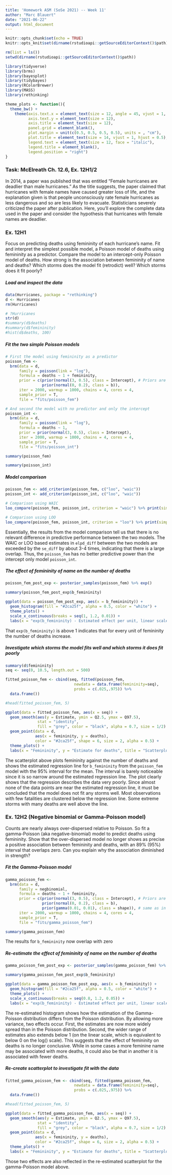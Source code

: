 ```yaml
---
title: 'Homework ASM (SoSe 2021) -- Week 11'
author: "Marc Blauert"
date: "2021-06-22"
output: html_document
---
```


```r
knitr::opts_chunk$set(echo = TRUE)
knitr::opts_knit$set(dirname(rstudioapi::getSourceEditorContext()$path))

rm(list = ls())
setwd(dirname(rstudioapi::getSourceEditorContext()$path))

library(tidyverse)
library(brms)
library(bayesplot)
library(tidybayes)
library(RColorBrewer)
library(MASS)
library(rethinking)
```

```r
theme_plots <- function(){
  theme_bw() +
    theme(axis.text.x = element_text(size = 12, angle = 45, vjust = 1, hjust = 1),
          axis.text.y = element_text(size = 12),
          axis.title = element_text(size = 12),
          panel.grid = element_blank(),
          plot.margin = unit(c(0.5, 0.5, 0.5, 0.5), units = , "cm"),
          plot.title = element_text(size = 14, vjust = 1, hjust = 0.5),
          legend.text = element_text(size = 12, face = "italic"),
          legend.title = element_blank(),
          legend.position = "right")
}
```

### Task: McElreath Ch. 12.6, Ex. 12H1/2

In 2014, a paper was published that was entitled “Female hurricanes are deadlier than male hurricanes.” As the title suggests, the paper claimed that hurricanes with female names have caused greater loss of life, and the explanation given is that people unconsciously rate female hurricanes as less dangerous and so are less likely to evacuate. Statisticians severely criticized the paper after publication. Here, you’ll explore the complete data used in the paper and consider the hypothesis that hurricanes with female names are deadlier.


### Ex. 12H1

Focus on predicting deaths using femininity of each hurricane’s name. Fit and interpret the simplest possible model, a Poisson model of deaths using femininity as a predictor. Compare the model to an intercept-only Poisson model of deaths. How strong is the association between femininity of name and deaths? Which storms does the model fit (retrodict) well? Which storms does it fit poorly?

##### Load and inspect the data

```r
data(Hurricanes, package = "rethinking")
d <- Hurricanes
rm(Hurricanes)

# ?Hurricanes
str(d)
#summary(d$deaths)
#summary(d$femininity)
#hist(d$deaths, 100)
```

##### Fit the two simple Poisson models

```r
# First the model using femininity as a predictor
poisson_fem <-
  brm(data = d,
      family = poisson(link = "log"),
      formula = deaths ~ 1 + femininity,
      prior = c(prior(normal(3, 0.5), class = Intercept), # Priors are taken from the book example on Poisson regressions in Ch. 11/2
                prior(normal(0, 0.2), class = b)),
      iter = 2000, warmup = 1000, chains = 4, cores = 4,
      sample_prior = T,
      file = "fits/poisson_fem")

# And second the model with no predictor and only the intercept
poisson_int <-
  brm(data = d,
      family = poisson(link = "log"),
      formula = deaths ~ 1,
      prior = prior(normal(3, 0.5), class = Intercept),
      iter = 2000, warmup = 1000, chains = 4, cores = 4,
      sample_prior = T,
      file = "fits/poisson_int")

summary(poisson_fem)

summary(poisson_int)
```

##### Model comparison

```r
poisson_fem <- add_criterion(poisson_fem, c("loo", "waic"))
poisson_int <- add_criterion(poisson_int, c("loo", "waic"))

# Comparison using WAIC
loo_compare(poisson_fem, poisson_int, criterion = "waic") %>% print(simplify = T)

# Comparison using LOO
loo_compare(poisson_fem, poisson_int, criterion = "loo") %>% print(simplify = T)
```

Essentially, the results from the model comparison tell us that there is no relevant difference in predictive performance between the two models. The WAIC or LOO based estimates in `elpd_diff` between the two models are exceeded by the `se_diff` by about 3-4 times, indicating that there is a large overlap. Thus, the `poisson_fem` has no better predictive power than the intercept only model `poisson_int`.

##### The effect of femininity of name on the number of deaths

```r
poisson_fem_post_exp <- posterior_samples(poisson_fem) %>% exp()

summary(poisson_fem_post_exp$b_femininity)

ggplot(data = poisson_fem_post_exp, aes(x = b_femininity)) +
  geom_histogram(fill = "#2ca25f", alpha = 0.5, color = "white") +
  theme_plots() +
  scale_x_continuous(breaks = seq(1, 1.2, 0.01)) +
  labs(x = "exp(b_femininity) - Estimated effect per unit, linear scale", y = "Counts", title = "Histogram of posterior samples of exp(b_femininity) on the number of deaths")
```

That `exp(b_femininity)` is above 1 indicates that for every unit of femininity the number of deaths increase.

##### Investigate which storms the model fits well and which storms it does fit poorly

```r
summary(d$femininity)
seq <- seq(0, 10.5, length.out = 500)

fitted_poisson_fem <- cbind(seq, fitted(poisson_fem,
                              newdata = data.frame(femininity=seq),
                              probs = c(.025,.975)) %>% 
  data.frame())

#head(fitted_poisson_fem, 5)

ggplot(data = fitted_poisson_fem, aes(x = seq)) +
  geom_smooth(aes(y = Estimate, ymin = Q2.5, ymax = Q97.5),
              stat = "identity",
              fill = "grey", color = "black", alpha = 0.7, size = 1/2) +
  geom_point(data = d,
             aes(x = femininity, y = deaths),
             color = "#2ca25f", shape = 6, size = 2, alpha = 0.5) +
  theme_plots() +
  labs(x = "Femininity", y = "Estimate for deaths", title = "Scatterplot femininity against deaths with model predictions")
```

The scatterplot above plots femininity against the number of deaths and shows the estimated regression line for `b_femininity` from the `poisson_fem` model with the 95% interval for the mean. The interval is barely noticeable since it is so narrow around the estimated regression line. The plot clearly shows that the regression describes the data very poorly. Since almost none of the data points are near the estimated regression line, it must be concluded that the model does not fit any storms well. Most observations with few fatalities are clustered below the regression line. Some extreme storms with many deaths are well above the line.


### Ex. 12H2 (Negative binomial or Gamma-Poisson model)

Counts are nearly always over-dispersed relative to Poisson. So fit a gamma-Poisson (aka negative-binomial) model to predict deaths using femininity. Show that the over-dispersed model no longer shows as precise a positive association between femininity and deaths, with an 89% (95%) interval that overlaps zero. Can you explain why the association diminished in strength?

##### Fit the Gamma-Poisson model

```r
gamma_poisson_fem <-
  brm(data = d,
      family = negbinomial,
      formula = deaths ~ 1 + femininity,
      prior = c(prior(normal(3, 0.5), class = Intercept), # Priors are taken from the book example on Poisson regressions in Ch. 11/2
                prior(normal(0, 0.2), class = b),
                prior(gamma(0.01, 0.01), class = shape)), # same as in b12.2a in the brms bookdownn
      iter = 2000, warmup = 1000, chains = 4, cores = 4,
      sample_prior = T,
      file = "fits/gamma_poisson_fem")

summary(gamma_poisson_fem)
```

The results for `b_femininity` now overlap with zero

##### Re-estimate the effect of femininity of name on the number of deaths

```r
gamma_poisson_fem_post_exp <- posterior_samples(gamma_poisson_fem) %>% exp()

summary(gamma_poisson_fem_post_exp$b_femininity)

ggplot(data = gamma_poisson_fem_post_exp, aes(x = b_femininity)) +
  geom_histogram(fill = "#2ca25f", alpha = 0.5, color = "white") +
  theme_plots() +
  scale_x_continuous(breaks = seq(0.8, 1.2, 0.05)) +
  labs(x = "exp(b_femininity) - Estimated effect per unit, linear scale", y = "Counts", title = "Histogram of posterior samples of exp(b_femininity) on the number of deaths")
```

The re-estimated histogram shows how the estimation of the Gamma-Poisson distribution differs from the Poisson distribution. By allowing more variance, two effects occur. First, the estimates are now more widely spread than in the Poisson distribution. Second, the wider range of estimates also extends below 1 (on the linear scale, which is equivalent to below 0 on the log() scale). This suggests that the effect of femininity on deaths is no longer conclusive. While in some cases a more feminine name may be associated with more deaths, it could also be that in another it is associated with fewer deaths.

##### Re-create scatterplot to investigate fit with the data

```r
fitted_gamma_poisson_fem <- cbind(seq, fitted(gamma_poisson_fem,
                              newdata = data.frame(femininity=seq),
                              probs = c(.025,.975)) %>% 
  data.frame())

#head(fitted_poisson_fem, 5)

ggplot(data = fitted_gamma_poisson_fem, aes(x = seq)) +
  geom_smooth(aes(y = Estimate, ymin = Q2.5, ymax = Q97.5),
              stat = "identity",
              fill = "grey", color = "black", alpha = 0.7, size = 1/2) +
  geom_point(data = d,
             aes(x = femininity, y = deaths),
             color = "#2ca25f", shape = 6, size = 2, alpha = 0.5) +
  theme_plots() +
  labs(x = "Femininity", y = "Estimate for deaths", title = "Scatterplot femininity against deaths with model predictions")
```

Those two effects are also reflected in the re-estimated scatterplot for the gamma-Poisson model above.